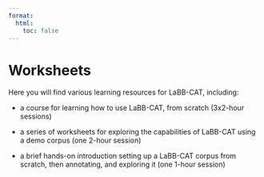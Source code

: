 ```yaml
---
format:
  html:
    toc: false
---
```

# Worksheets

Here you will find various learning resources for LaBB-CAT, including:

-   a course for learning how to use LaBB-CAT, from scratch (3x2-hour sessions)

-   a series of worksheets for exploring the capabilities of LaBB-CAT using a demo corpus (one 2-hour session)

-   a brief hands-on introduction setting up a LaBB-CAT corpus from scratch, then annotating, and exploring it (one 1-hour session)
